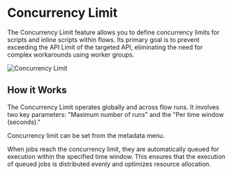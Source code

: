 # Concurrency Limit

The Concurrency Limit feature allows you to define concurrency limits for scripts and inline scripts within flows. Its primary goal is to prevent exceeding the API Limit of the targeted API, eliminating the need for complex workarounds using worker groups.

![Concurrency Limit](../assets/code_editor/concurrency_limit.png)

## How it Works

The Concurrency Limit operates globally and across flow runs. It involves two key parameters: "Maximum number of runs" and the "Per time window (seconds)."

Concurrency limit can be set from the metadata menu.

When jobs reach the concurrency limit, they are automatically queued for execution within the specified time window. This ensures that the execution of queued jobs is distributed evenly and optimizes resource allocation.